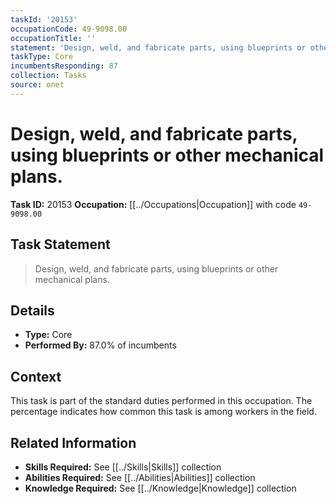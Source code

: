 ```yaml
---
taskId: '20153'
occupationCode: 49-9098.00
occupationTitle: ''
statement: 'Design, weld, and fabricate parts, using blueprints or other mechanical plans.'
taskType: Core
incumbentsResponding: 87
collection: Tasks
source: onet
---
```

# Design, weld, and fabricate parts, using blueprints or other mechanical plans.

**Task ID:** 20153
**Occupation:** [[../Occupations|Occupation]] with code `49-9098.00`

## Task Statement

> Design, weld, and fabricate parts, using blueprints or other mechanical plans.

## Details

- **Type:** Core
- **Performed By:** 87.0% of incumbents

## Context

This task is part of the standard duties performed in this occupation. The percentage indicates how common this task is among workers in the field.

## Related Information

- **Skills Required:** See [[../Skills|Skills]] collection
- **Abilities Required:** See [[../Abilities|Abilities]] collection
- **Knowledge Required:** See [[../Knowledge|Knowledge]] collection
